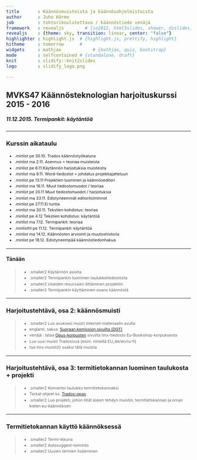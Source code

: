 ---
title       : Käännösmuisteista ja käännösohjelmistoista
author      : Juho Härme
job         : tohtorikoulutettava / käännöstiede venäjä
framework   : revealjs        # {io2012, html5slides, shower, dzslides, ...}
revealjs    : {theme: sky, transition: linear, center: "false"}
highlighter : highlight.js  # {highlight.js, prettify, highlight}
hitheme     : tomorrow      # 
widgets     : mathjax            # {mathjax, quiz, bootstrap}
mode        : selfcontained # {standalone, draft}
knit        : slidify::knit2slides
logo        : slidify_logo.png

---

<style>
.reveal h2{
    padding-bottom: 20px;
}

.reveal h3{
    padding-bottom: 20px;
}

.reveal h4{
    padding-bottom: 20px;
}

.reveal h5{
    padding-bottom: 20px;
}

.reveal h6{
    padding-bottom: 20px;
}

p { text-align: left;
}

li.fragment.visible, li {
    font-size: 78%;
    line-height: 150%;
}

li.smaller{
    font-size: 76%;
    line-height: 180%;
}

li.smaller2{
    font-size: 76%;
}

li.minlist{
font-size:69%; 
color:darkgrey;}

li.minlisthlr{font-size:69%;
color:rgb(247, 131, 131);
}

li.minlisthl{font-size:69%;}


.reveal a:not(.image) {
text-decoration:underline;
}

.coldiv {width:47%;float:left;}
.coldiv2 {float:left;width:30%;}

.rowdiv {width:100%;clear:left;}

.reveal section img { background:none; border:none; box-shadow:none; }

p.smaller {font-size:70%;}


table { 
width: 100%;
}


table tr:nth-child(2n+1) { /* background: #E8F2FF; */ background: #D5E5FD; }

.reveal table th, .reveal table td {

font-size:55%;

}

div.bubble{
float: left;
text-align: left;
border: 2px dotted black;
padding: 2em;
border-radius: 7px;
margin-left: 14px;
color:black;
}


div.bubblenob{
float: left;
width:30%;
}


div.mmbubble{
font-size:60%;
float: left;
text-align: left;
border: 2px dotted black;
padding: 1.5em;
border-radius: 7px;
margin:4%;
box-shadow: 10px 10px 5px #888888;
color:black;
}

div.bgred{background: burlywood;}
div.bgblue{background: cornflowerblue;}
div.bggreen{background: darkseagreen;}
div.bgcyan{background: gold;}

p.quotestyle{
frjoitusont-size:80%;
font-style:italic;
text-align:both;
}


.firstcharacter { float: left; color: #903; font-size: 300%; line-height: 60px; padding-top: 4px; padding-right: 8px; padding-left: 3px; font-family: Georgia; }

</style>

<script src="http://ajax.googleapis.com/ajax/libs/jquery/1.9.1/jquery.min.js"></script>

## MVKS47 Käännösteknologian harjoituskurssi 2015 - 2016

##### 11.12.2015. Termipankit: käytäntöä

--- 

### Kurssin aikataulu


- .minlist pe 30.10. Trados käännöstyökaluna
- .minlist ma 2.11.  Asennus + teoriaa muisteista
- .minlist pe 6.11 Käytännön harjoituksia muisteista
- .minlist ma 9.11. Word-tiedostot + johdatus projektiajatteluun
- .minlist pe 13.11 Projektien luominen ja käännöseditori
- .minlist ma 16.11. Muut tiedostomuodot / teoriaa
- .minlist pe 20.11 Muut tiedostomuodot / harjoituksia
- .minlist ma 23.11. Edistyneemmät editoritoiminnot
- .minlist pe 27.11 Ei tuntia
- .minlist ma 30.11. Tekstien kohdistus: teoriaa
- .minlist pe 4.12 Tekstien kohdistus: käytäntöä
- .minlist ma 7.12. Termipankit: teoriaa
- .minlisthl pe 11.12. Termipankit: käytäntöä
- .minlist ma 14.12. Käännösten arviointi ja muutoshistoria
- .minlist pe 18.12. Edistyneempää käännöstiedonhakua

---

#### Tänään

>- .smaller2 Käytännön asioita
>- .smaller2 Termipankin luominen taulukkotiedostosta
>- .smaller2 Useiden resurssien liittäminen projektiin
>- .smaller2 Termipankin käyttäminen osana käännöstä

---


### Harjoitustehtävä, osa 2: käännösmuisti

>- .smaller2 Luo avuksesi muisti Internet-materiaalin avulla:
    - englanti, saksa: [Suoraan komission sivuilta (DGT)](https://ec.europa.eu/jrc/en/language-technologies/dgt-translation-memory#Download the DGT Translation Memory)
    - venäjä : lataa [Opus-korpusten](http://opus.lingfil.uu.se/) sivuilta tmx-tiedosto Eu-Bookshop-korpuksesta
    - Luo uusi muisti Tradosissa (esim. nimellä EU_de/en/ru-fi)
    - tuo tmx-muisti(t) osaksi tätä muistia


---

### Harjoitustehtävä, osa 3: termitietokannan luominen taulukosta + projekti


>- .smaller2 Konvertoi taulukko termitietokannaksi
    - Tarkat ohjeet ks. [Trados-opas](http://hrmj.github.io/kaannostyopaja/trados_opas.html#termitietokannan-luominen-taulukkotiedostosta)
>- .smaller2 Luo projekti, johon liität äsken tehdyn muistin, termitietokannan ja oman kielen eu-käännöksen


---

### Termitietokannan käyttö käännöksessä

>- .smaller2 Termi-ikkuna
>- .smaller2 Autosuggest-toiminto
>- .smaller2 Uusien termien lisääminen


<script>
$('ol.incremental li').addClass('fragment')//note to anyone reading this code, you may need to change to ul from ol depending on ordered vs unordered list
$('ul.incremental li').addClass('fragment')//note to anyone reading this code, you may need to change to ul from ol depending on ordered vs unordered list
</script>

